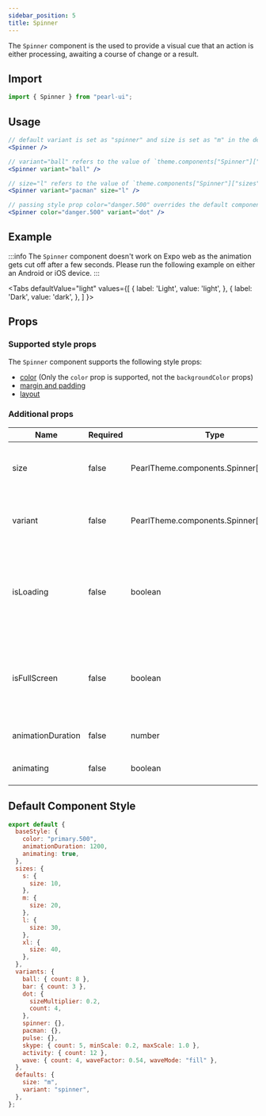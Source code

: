 ```yaml
---
sidebar_position: 5
title: Spinner
---
```


The `Spinner` component is the used to provide a visual cue that an action is either processing, awaiting a course of change or a result.

## Import

```jsx
import { Spinner } from "pearl-ui";
```

## Usage

```jsx
// default variant is set as "spinner" and size is set as "m" in the default Pearl theme
<Spinner />

// variant="ball" refers to the value of `theme.components["Spinner"]["variants"]["ball"]`
<Spinner variant="ball" />

// size="l" refers to the value of `theme.components["Spinner"]["sizes"]["l"]`
<Spinner variant="pacman" size="l" />

// passing style prop color="danger.500" overrides the default component style value of color="primary.500"
<Spinner color="danger.500" variant="dot" />
```

## Example

:::info
The `Spinner` component doesn't work on Expo web as the animation gets cut off after a few seconds. Please run the following example on either an Android or iOS device.
:::


<Tabs
  defaultValue="light"
  values={[
    { label: 'Light', value: 'light', },
    { label: 'Dark', value: 'dark', },
  ]
}>
<TabItem value="light">

<Snack snackId="@agrawal-rohit/spinner-light" />

</TabItem>

<TabItem value="dark">

<Snack snackId="@agrawal-rohit/spinner-dark" />

</TabItem>
</Tabs>

## Props

### Supported style props

The `Spinner` component supports the following style props:

- [color](../../getting-started/style-props#color-and-background-color) (Only the `color` prop is supported, not the `backgroundColor` props)
- [margin and padding](../../getting-started/style-props#margin-and-padding)
- [layout](../../getting-started/style-props#layout)

### Additional props

| Name              | Required | Type                                             | Default | Description                                                                                       |
| ----------------- | -------- | ------------------------------------------------ | ------- | ------------------------------------------------------------------------------------------------- |
| size              | false    | <t>PearlTheme.components.Spinner["sizes"]</t>    | `"m"`   | Size to use as defined in the active theme.                                                       |
| variant           | false    | <t>PearlTheme.components.Spinner["variants"]</t> | `"p3"`  | Variant to use as defined in the active theme.                                                    |
| isLoading         | false    | <t>boolean</t>                                   | `true`  | The loading status of the `Spinner`. If `false`, the `Spinner` component is removed from the DOM. |
| isFullScreen      | false    | <t>boolean</t>                                   | `false` | Spinner container takes the entire screen size and centers the spinner within.                    |
| animationDuration | false    | <t>number</t>                                    | `1200`  | Animation duration in ms.                                                                         |
| animating         | false    | <t>boolean</t>                                   | `true`  | Toggles the animation status.                                                                     |

## Default Component Style

```js
export default {
  baseStyle: {
    color: "primary.500",
    animationDuration: 1200,
    animating: true,
  },
  sizes: {
    s: {
      size: 10,
    },
    m: {
      size: 20,
    },
    l: {
      size: 30,
    },
    xl: {
      size: 40,
    },
  },
  variants: {
    ball: { count: 8 },
    bar: { count: 3 },
    dot: {
      sizeMultiplier: 0.2,
      count: 4,
    },
    spinner: {},
    pacman: {},
    pulse: {},
    skype: { count: 5, minScale: 0.2, maxScale: 1.0 },
    activity: { count: 12 },
    wave: { count: 4, waveFactor: 0.54, waveMode: "fill" },
  },
  defaults: {
    size: "m",
    variant: "spinner",
  },
};
```
